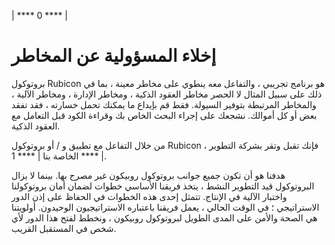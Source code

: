 | **** 0 **** |

# إخلاء المسؤولية عن المخاطر

بروتوكول Rubicon هو برنامج تجريبي ، والتفاعل معه ينطوي على مخاطر معينة ، بما في ذلك على سبيل المثال لا الحصر مخاطر العقود الذكية ، ومخاطر الإدارة ، ومخاطر الآلية ، والمخاطر المرتبطة بتوفير السيولة. فقط قم بإيداع ما يمكنك تحمل خسارته ، فقد تفقد بعض أو كل أموالك. نشجعك على إجراء البحث الخاص بك وقراءة الكود قبل التعامل مع العقود الذكية.

من خلال التفاعل مع تطبيق و / أو بروتوكول Rubicon ، فإنك تقبل وتقر بشركة التطوير الخاصة بنا | **** 1 **** |.

هدفنا هو أن تكون جميع جوانب بروتوكول روبيكون غير مصرح بها. بينما لا يزال البروتوكول قيد التطوير النشط ، يتخذ فريقنا الأساسي خطوات لضمان أمان بروتوكولنا واختبار الآلية في الإنتاج. تتمثل إحدى هذه الخطوات في الحفاظ على إذن الدور الاستراتيجي ؛ في الوقت الحالي ، يعمل فريقنا باعتباره الاستراتيجيون الوحيدون. أولويتنا هي الصحة والأمن على المدى الطويل لبروتوكول روبيكون ، ونخطط لفتح هذا الدور لأي شخص في المستقبل القريب.